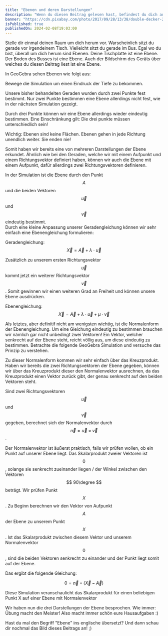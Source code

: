 ```yaml
---
title: "Ebenen und deren Darstellungen"
description: "Wenn du diesen Beitrag gelesen hast, befindest du dich auf einer höheren Ebene! (Und weist, was Ebenen in der Geometrie sind)"
banner: "https://cdn.pixabay.com/photo/2017/09/28/13/38/double-decker-2795557_960_720.jpg"
isPublished: true
publishedOn: 2024-02-08T19:03:00
---
```


Stelle dir einmal deinen Raum um dich herum vor.
Warscheinlich sitzt du gerade vor irgendeinem Tisch.
Vielleicht sitzt du gerade im Bus.
Egal wo du bist, überall um dich herum sind Ebenen.
Deine Tischplatte ist eine Ebene. Der Boden des Busses ist eine Ebene.
Auch der Bildschirm des Geräts über welches du diesen 
Beitrag liest ist eine Ebene.

In GeoGebra sehen Ebenen wie folgt aus:

<GeoGebra id="1" type="3d" src="plane" />
Bewege die Simulation um einen Eindruck der Tiefe zu bekommen.

Unsere bisher behandelten Geraden wurden durch zwei Punkte fest bestimmt.
Nur zwei Punkte bestimmen eine Ebene allerdings nicht fest, wie in der 
nächsten Simulation gezeigt.

<GeoGebra id="2" type="3d" src="plane-undefined" />

Durch drei Punkte können wir eine Ebene allerdings wieder eindeutig bestimmen.
Eine Einschränkung gilt: Die drei punkte müssen unterschiedlich sein!

<GeoGebra id="3" type="3d" src="plane-3-points" />

<ErrorCard>
    Wichtig: Ebenen sind keine Flächen. Ebenen gehen in jede Richtung
    unendlich weiter. Sie enden nie!
</ErrorCard>

Somit haben wir bereits eine von mehreren Darstellungen der Ebene erkundet.
Ähnlich wie bei den Geraden, welche wir mit einem Aufpunkt und einem Richtungsvektor
definiert haben, können wir auch die Ebene mit einem Aufpunkt, dafür allerdings
zwei Richtungsvektoren definieren.

<GeoGebra id="4" type="3d" src="plane-2-vectors" />

In der Simulation ist die Ebene durch den Punkt $$ A $$ und die 
beiden Vektoren $$ \overrightarrow{u} $$ und $$\overrightarrow{v} $$ eindeutig bestimmt.  
Durch eine kleine Anpassung unserer Geradengleichung können wir sehr einfach eine 
Ebenengleichung formulieren:

Geradengleichung: $$ \overrightarrow{X} = \overrightarrow{A} + \lambda\cdot\overrightarrow{u} $$

Zusätzlich zu unserem ersten Richtungsvektor $$ \overrightarrow{u} $$ kommt jetzt ein weiterer Richtungsvektor
$$ \overrightarrow{v} $$. Somit gewinnen wir einen weiteren Grad an Freiheit und können unsere Ebene ausdrücken.

Ebenengleichung: $$ \overrightarrow{X} = \overrightarrow{A} + \lambda\cdot\overrightarrow{u} + \mu\cdot\overrightarrow{v} $$

Als letztes, aber definitif nicht am wenigsten wichtig, ist die Normalenform der Ebenengleichung. Um eine Gleichung eindeutig
zu bestimmen brauchen wir nämlich gar nicht unbedingt zwei Vektoren!
Ein Vektor, welcher senkrecht auf der Ebene steht, reicht völlig aus, um diese eindeutig zu bestimmen.
Betrachte die folgende GeoGebra Simulation und versuche das Prinzip zu verstehen.

<GeoGebra id="5" type="3d" src="plane-normal-vector" />

Zu dieser Normalenform kommen wir sehr einfach über das Kreuzprodukt. Haben wir bereits die zwei Richtungsvektoren
der Ebene gegeben, können wir über das Kreuzprodukt dieser den Normalenvektor ausrechnen, da das Kreuzprodukt einen Vektor zurück
gibt, der genau senkrecht auf den beiden Vektoren steht.

Sind zwei Richtungsvektoren $$ \overrightarrow{u} $$ und $$\overrightarrow{v} $$ gegeben, 
berechnet sich der Normalenvektor durch $$ \overrightarrow{n} = \overrightarrow{u}\times\overrightarrow{v} $$.

Der Normalenvektor ist äußerst praktisch, falls wir prüfen wollen, ob ein Punkt auf unserer Ebene liegt.
Das Skalarprodukt zweier Vektoren ist $$0$$, solange sie senkrecht zueinander liegen / der Winkel zwischen den Vektoren
$$ 90\degree $$ beträgt. Wir prüfen Punkt $$X$$. Zu Beginn berechnen wir den Vektor von Aufpunkt $$A$$ der Ebene zu unserem
Punkt $$X$$. Ist das Skalarprodukt zwischen diesem Vektor und unserem Normalenvektor $$0$$, sind die beiden Vektoren
senkrecht zu einander und der Punkt liegt somit auf der Ebene.

Das ergibt die folgende Gleichung:

$$ 0 = \overrightarrow{n} \circ (\overrightarrow{X} - \overrightarrow{A}) $$

Diese Simulation veranschaulicht das Skalarprodukt für einen beliebigen Punkt X auf einer Ebene mit Normalenvektor

<GeoGebra id="6" type="3d" src="plane-normal-equation" />

Wir haben nun die drei Darstellungen der Ebene besprochen. 
Wie immer: Übung macht den Meister! Also macht immer schön eure Hausaufgaben :)


<InfoCard>
    Hast du mal den Begriff "Ebene" ins englische übersetzt?
    Und dann schau dir nochmal das Bild dieses Beitrags an! ;)
</InfoCard>